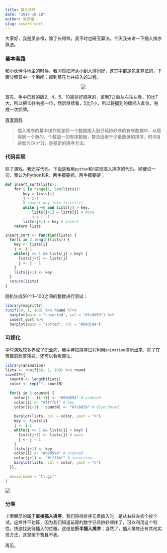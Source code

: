 ```yaml
---
title: 插入排序
date: "2017-10-18"
author: 吴彦祖
slug: insert-sort
---
```


大家好，我是吴彦祖，除了长得帅，我平时也研究算法，今天我来讲一下插入排序算法。

### 基本套路

和小伙伴斗地主的时候，我习惯把牌从小到大排列好，这其中都是包含算法的，下面分解其中一个瞬间：抓到草花七并插入的过程。

<center>
![](http://img.my.csdn.net/uploads/201405/15/1400117077_7279.jpg)
</center>

首先，手中已有的牌2、4、5、10是排好顺序的，拿到7之后从右往左看，10比7大，所以把10往右挪一位，然后继续看，5比7小，所以将摸到的牌插入此位，完成一次抓牌。

[百度百科](https://baike.baidu.com/item/%E6%8F%92%E5%85%A5%E6%8E%92%E5%BA%8F)

> 
插入排序的基本操作就是将一个数据插入到已经排好序的有序数据中，从而得到一个新的、个数加一的有序数据，算法适用于少量数据的排序，时间复杂度为O(n^2)，是稳定的排序方法。

### 代码实现

除了演戏，我还写代码，下面是我用`python`和`R`实现插入排序的代码，顺便说一句，我认为Python和R，两手都要抓，两手都要硬；

```python
def insert_sort(lists):
    for i in range(1, len(lists)):
        key = lists[i]
        j = i-1 
        # insert key into lists[:i]
        while j>=0 and lists[j] > key:
            lists[j+1] = lists[j] # move
            j = j -1
        lists[j+1] = key # insert 
    return lists
```

```r
insert_sort <- function(lists) {
  for(i in 2:length(lists)) {
    key <- lists[i]
    j <- i-1
    while(j >= 1 && lists[j] > key) {
      lists[j+1] <- lists[j]
      j <- j - 1
    }
    lists[j+1] <- key
  }
  return(lists)
}
```

随机生成50个1~100之间的整数进行测试；

```r
library(magrittr)
runif(50, 1, 100) %>% round %T>% 
  barplot(main = "unsorted", col = "#fc8d59") %>% 
  insert_sort %>% 
  barplot(main = "sorted", col = "#99d594")
```

### 可视化

平时演戏较多养成了职业病，我手痒把排序过程利用`animation`演示出来，除了在荧幕前欣赏演技，还可以看看算法。

```r
library(animation)
lists <- runif(50, 1, 100) %>% round
saveGIF({
  countN <- length(lists)
  color <- rep("", countN)
  
  for(i in 2:countN) {
    color[1 : (i-1)] <- "#99d594" # ordered
    color[i] <- "#ffffbf" # key
    color[(i+1) : countN] <- "#fc8d59" # disordered
    
    barplot(lists, col = color, yaxt = "n")
    key <- lists[i]
    j <- i-1
    while(j >= 1 && lists[j] > key) {
      lists[j+1] <- lists[j] # move
      j <- j - 1
    }
    lists[j+1] <- key
    color[i] <- "#99d594" # ordered
    color[j+1] <- "#ffffbf" # insertion
    barplot(lists, col = color, yaxt = "n")
  }},
  
  movie.name = "tt.gif"
)
```

![](http://7xpbbb.com1.z0.glb.clouddn.com/insert.sort.gif)

### 分类

上面展示的属于**直接插入排序**，我们将待排序元素插入时，是从右往左挨个挨个试，这样并不划算，因为我们知道前面的数字已经排好顺序了，可以利用这个特性，快速找到待插入的位置，这便是**折半插入排序**；当然了，插入排序还有其他实现方法，这里按下暂且不表。

再见。